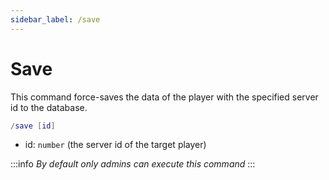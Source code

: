```yaml
---
sidebar_label: /save
---
```


# Save

This command force-saves the data of the player with the specified server id to the database.

```lua
/save [id]
```

- id: `number` (the server id of the target player)

:::info
_By default only admins can execute this command_
:::
